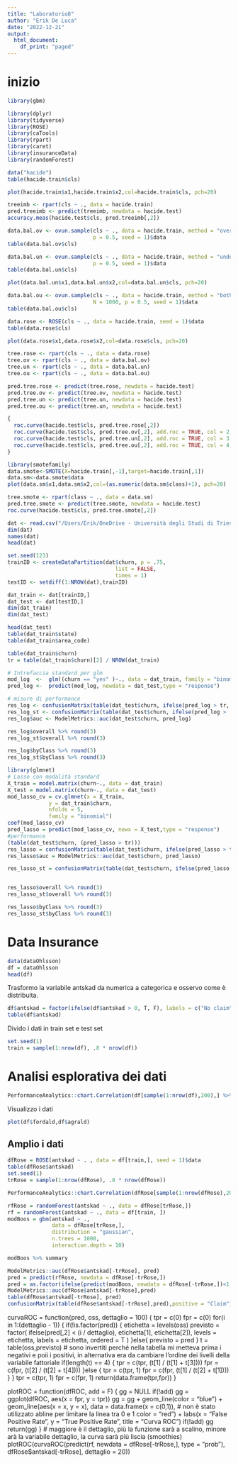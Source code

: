 ```yaml
---
title: "Laboratorio8"
author: "Erik De Luca"
date: "2022-12-21"
output: 
  html_document:
    df_print: "paged"
---
```


# inizio

```r
library(gbm)

library(dplyr)
library(tidyverse)
library(ROSE)
library(caTools)
library(rpart)
library(caret)
library(insuranceData)
library(randomForest)
```

```r
data("hacide")
table(hacide.train$cls)
```

```r
plot(hacide.train$x1,hacide.train$x2,col=hacide.train$cls, pch=20)
```

```r
treeimb <- rpart(cls ~ ., data = hacide.train)
pred.treeimb <- predict(treeimb, newdata = hacide.test)
accuracy.meas(hacide.test$cls, pred.treeimb[,2])
```

```r
data.bal.ov <- ovun.sample(cls ~ ., data = hacide.train, method = "over",
                           p = 0.5, seed = 1)$data
table(data.bal.ov$cls)
```

```r
data.bal.un <- ovun.sample(cls ~ ., data = hacide.train, method = "under",
                           p = 0.5, seed = 1)$data
table(data.bal.un$cls)

```

```r
plot(data.bal.un$x1,data.bal.un$x2,col=data.bal.un$cls, pch=20)

```


```r
data.bal.ou <- ovun.sample(cls ~ ., data = hacide.train, method = "both",
                           N = 1000, p = 0.5, seed = 1)$data
table(data.bal.ou$cls)
```

```r
data.rose <- ROSE(cls ~ ., data = hacide.train, seed = 1)$data
table(data.rose$cls)
```

```r
plot(data.rose$x1,data.rose$x2,col=data.rose$cls, pch=20)
```



```r
tree.rose <- rpart(cls ~ ., data = data.rose)
tree.ov <- rpart(cls ~ ., data = data.bal.ov)
tree.un <- rpart(cls ~ ., data = data.bal.un)
tree.ou <- rpart(cls ~ ., data = data.bal.ou)
```


```r
pred.tree.rose <- predict(tree.rose, newdata = hacide.test)
pred.tree.ov <- predict(tree.ov, newdata = hacide.test)
pred.tree.un <- predict(tree.un, newdata = hacide.test)
pred.tree.ou <- predict(tree.un, newdata = hacide.test)
```


```r
{
  roc.curve(hacide.test$cls, pred.tree.rose[,2])
  roc.curve(hacide.test$cls, pred.tree.ov[,2], add.roc = TRUE, col = 2, lty = 2)
  roc.curve(hacide.test$cls, pred.tree.un[,2], add.roc = TRUE, col = 3, lty = 3)
  roc.curve(hacide.test$cls, pred.tree.ou[,2], add.roc = TRUE, col = 4, lty = 4)
}
```




```r
library(smotefamily)
data.smote<-SMOTE(X=hacide.train[,-1],target=hacide.train[,1])
data.sm<-data.smote$data
plot(data.sm$x1,data.sm$x2,col=(as.numeric(data.sm$class)+1), pch=20)
```

```r
tree.smote <- rpart(class ~ ., data = data.sm)
pred.tree.smote <- predict(tree.smote, newdata = hacide.test)
roc.curve(hacide.test$cls, pred.tree.smote[,2])
```

```r
dat <- read.csv("/Users/Erik/OneDrive - Università degli Studi di Trieste/Dati/churn.csv", header = T)
dim(dat)
names(dat)
head(dat)
```

```r
set.seed(123)
trainID <- createDataPartition(dat$churn, p = .75, 
                                  list = FALSE, 
                                  times = 1)
testID <- setdiff(1:NROW(dat),trainID)

dat_train <- dat[trainID,]
dat_test <- dat[testID,]
dim(dat_train)
dim(dat_test)
```

```r
head(dat_test)
table(dat_train$state)
table(dat_train$area_code)

```



```r
table(dat_train$churn)
tr = table(dat_train$churn)[2] / NROW(dat_train)

# Intrefaccia standard per glm
mod_log  <-  glm((churn == "yes" )~., data = dat_train, family = "binomial")
pred_log <-  predict(mod_log, newdata = dat_test,type = "response")

# misure di performance
res_log <- confusionMatrix(table(dat_test$churn, ifelse(pred_log > tr, "yes", "no")))
res_log_st <- confusionMatrix(table(dat_test$churn, ifelse(pred_log > .5, "yes", "no")))
res_log$auc <- ModelMetrics::auc(dat_test$churn, pred_log)

res_log$overall %>% round(3)
res_log_st$overall %>% round(3)

res_log$byClass %>% round(3)
res_log_st$byClass %>% round(3)
```

```r
library(glmnet)
# Lasso con modalità standard
X_train = model.matrix(churn~., data = dat_train)
X_test = model.matrix(churn~., data = dat_test)
mod_lasso_cv = cv.glmnet(x = X_train, 
             y = dat_train$churn,
             nfolds = 5, 
             family = "binomial")
coef(mod_lasso_cv)
pred_lasso = predict(mod_lasso_cv, newx = X_test,type = "response")
#performance
(table(dat_test$churn, (pred_lasso > tr)))
res_lasso = confusionMatrix(table(dat_test$churn, ifelse(pred_lasso > tr, "yes", "no")))
res_lasso$auc = ModelMetrics::auc(dat_test$churn, pred_lasso)

res_lasso_st = confusionMatrix(table(dat_test$churn, ifelse(pred_lasso > .5, "yes", "no")))


res_lasso$overall %>% round(3)
res_lasso_st$overall %>% round(3)

res_lasso$byClass %>% round(3)
res_lasso_st$byClass %>% round(3)
```

# Data Insurance

```r

data(dataOhlsson)
df = dataOhlsson
head(df)
```
Trasformo la variabile antskad da numerica a categorica e osservo come è distribuita.

```r
df$antskad = factor(ifelse(df$antskad > 0, T, F), labels = c("No claim", "Claim"))
table(df$antskad)
```
Divido i dati in train set e test set

```r
set.seed(1)
train = sample(1:nrow(df), .8 * nrow(df))
```

# Analisi esplorativa dei dati

```r
PerformanceAnalytics::chart.Correlation(df[sample(1:nrow(df),200),] %>% mutate_at(c("kon","antskad"),as.numeric))
```


Visualizzo i dati

```r
plot(df$fordald,df$agrald)
```



## Amplio i dati 

```r
dfRose = ROSE(antskad ~ . , data = df[train,], seed = 1)$data
table(dfRose$antskad)
set.seed(1)
trRose = sample(1:nrow(dfRose), .8 * nrow(dfRose))
```

```r
PerformanceAnalytics::chart.Correlation(dfRose[sample(1:nrow(dfRose),200),] %>% mutate_at(c("kon","antskad"),as.numeric))
```



```r
rfRose = randomForest(antskad ~ ., data = dfRose[trRose,])
rf = randomForest(antskad ~ ., data = df[train, ])
modBoos = gbm(antskad ~ .,
              data = dfRose[trRose,],
              distribution = "gaussian",
              n.trees = 1000,
              interaction.depth = 10)

modBoos %>% summary


```

```r
ModelMetrics::auc(dfRose$antskad[-trRose], pred)
pred = predict(rfRose, newdata = dfRose[-trRose,])
pred = as.factor(ifelse(predict(modBoos, newdata = dfRose[-trRose,])<1.5,"Claim","No claim"))
ModelMetrics::auc(dfRose$antskad[-trRose],pred)
table(dfRose$antskad[-trRose], pred)
confusionMatrix(table(dfRose$antskad[-trRose],pred),positive = "Claim")
```

curvaROC = function(pred, oss, dettaglio = 100)
{
  tpr = c(0)
  fpr = c(0)
  for(i in 1:(dettaglio - 1))
  {
    if(!is.factor(pred))
    {
      etichetta = levels(oss)
      previsto = factor(
        ifelse(pred[,2] < (i / dettaglio), etichetta[1], etichetta[2]),
        levels = etichetta,
        labels = etichetta,
        ordered = T
      )
    }else{
      previsto = pred
    }
    t = table(oss,previsto)
    # sono invertiti perché  nella tabella mi metteva prima i negativi e poii i positivi, in alternativa era da cambiare l'ordine dei livelli della variabile fattoriale
    if(length(t) == 4)
    {
      tpr = c(tpr, (t[1] / (t[1] + t[3]))) 
      fpr = c(fpr, (t[2] / (t[2] + t[4])))
    }else
    {
      tpr = c(tpr, 1)
      fpr = c(fpr, (t[1] / (t[2] + t[1])))
    }
  }
  tpr = c(tpr, 1)
  fpr = c(fpr, 1)
  return(data.frame(tpr,fpr))
}

plotROC = function(dfROC, add = F)
{
  gg = NULL
  if(!add)
    gg =   ggplot(dfROC, aes(x = fpr, y = tpr))
  gg = gg +
    geom_line(color = "blue") +
    geom_line(aes(x = x, y = x),
              data = data.frame(x = c(0,1)), # non è stato utilizzato abline per limitare la linea tra 0 e 1
              color = "red") +
    labs(x = "False Positive Rate",
         y = "True Positive Rate",
         title = "Curva ROC")
  if(!add)
    gg
  return(gg)
}
# maggiore è il dettaglio, più la funzione sarà a scalino, minore arà la variabile dettaglio, la curva sarà più liscia (smoothies)
plotROC(curvaROC(predict(rf, newdata = dfRose[-trRose,], type = "prob"), dfRose$antskad[-trRose], dettaglio = 20))
```r
```

